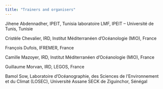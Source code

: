 ```yaml
---
title: "Trainers and organisers"
---
```


Jihene Abdennadher, IPEIT, Tunisia laboratoire LMF, IPEIT – Université de Tunis, Tunisie

Cristèle Chevalier, IRD, Institut Méditerranéen d'Océanologie (MIO), France

François Dufois, IFREMER, France

Camille Mazoyer, IRD, Institut Méditerranéen d'Océanologie (MIO), France

Guillaume Morvan, IRD, LEGOS, France

Bamol Sow, Laboratoire d'Océanographie, des Sciences de l'Environnement et du Climat (LOSEC), Université Assane SECK de Ziguinchor, Sénégal

